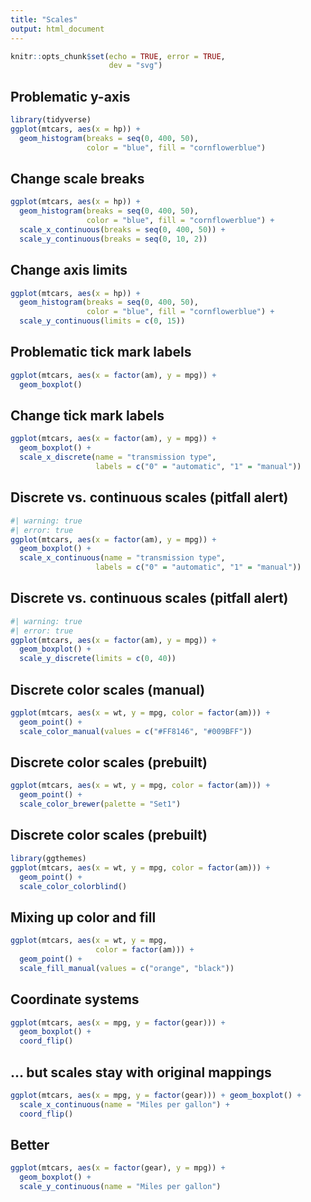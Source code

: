 ```yaml
---
title: "Scales"
output: html_document
---
```


```r
knitr::opts_chunk$set(echo = TRUE, error = TRUE,
                      dev = "svg")
```

## Problematic y-axis

```r
library(tidyverse)
ggplot(mtcars, aes(x = hp)) +
  geom_histogram(breaks = seq(0, 400, 50),
                 color = "blue", fill = "cornflowerblue")
```

## Change scale breaks

```r
ggplot(mtcars, aes(x = hp)) +
  geom_histogram(breaks = seq(0, 400, 50),
                 color = "blue", fill = "cornflowerblue") +
  scale_x_continuous(breaks = seq(0, 400, 50)) +
  scale_y_continuous(breaks = seq(0, 10, 2))
```

## Change axis limits

```r
ggplot(mtcars, aes(x = hp)) +
  geom_histogram(breaks = seq(0, 400, 50),
                 color = "blue", fill = "cornflowerblue") +
  scale_y_continuous(limits = c(0, 15))
```

## Problematic tick mark labels

```r
ggplot(mtcars, aes(x = factor(am), y = mpg)) + 
  geom_boxplot()
```


## Change tick mark labels

```r
ggplot(mtcars, aes(x = factor(am), y = mpg)) + 
  geom_boxplot() + 
  scale_x_discrete(name = "transmission type",
                   labels = c("0" = "automatic", "1" = "manual"))
```

## Discrete vs. continuous scales (pitfall alert)

```r
#| warning: true
#| error: true
ggplot(mtcars, aes(x = factor(am), y = mpg)) + 
  geom_boxplot() + 
  scale_x_continuous(name = "transmission type",
                   labels = c("0" = "automatic", "1" = "manual"))
```


## Discrete vs. continuous scales (pitfall alert)

```r
#| warning: true
#| error: true
ggplot(mtcars, aes(x = factor(am), y = mpg)) + 
  geom_boxplot() + 
  scale_y_discrete(limits = c(0, 40))

```

## Discrete color scales (manual)

```r
ggplot(mtcars, aes(x = wt, y = mpg, color = factor(am))) +
  geom_point() +
  scale_color_manual(values = c("#FF8146", "#009BFF"))
```

## Discrete color scales (prebuilt)

```r
ggplot(mtcars, aes(x = wt, y = mpg, color = factor(am))) +
  geom_point() +
  scale_color_brewer(palette = "Set1")
```

## Discrete color scales (prebuilt)

```r
library(ggthemes)
ggplot(mtcars, aes(x = wt, y = mpg, color = factor(am))) +
  geom_point() +
  scale_color_colorblind()
```

## Mixing up color and fill

```r
ggplot(mtcars, aes(x = wt, y = mpg,
                   color = factor(am))) +
  geom_point() +
  scale_fill_manual(values = c("orange", "black"))
```

## Coordinate systems

```r
ggplot(mtcars, aes(x = mpg, y = factor(gear))) +
  geom_boxplot() +
  coord_flip()
```

## ... but scales stay with original mappings

```r
ggplot(mtcars, aes(x = mpg, y = factor(gear))) + geom_boxplot() + 
  scale_x_continuous(name = "Miles per gallon") + 
  coord_flip()
```

## Better

```r
ggplot(mtcars, aes(x = factor(gear), y = mpg)) +
  geom_boxplot() +
  scale_y_continuous(name = "Miles per gallon")
```


